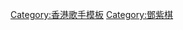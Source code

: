 {{Navbox Musical artist
| name = 鄧紫棋
| state = {{{state<includeonly>|collapsed</includeonly>}}}
| title = [[鄧紫棋]]
| background = solo_singer
| bodyclass = hlist

| above      = 
* [[鄧紫棋音樂作品列表|音樂作品]]
* [[鄧紫棋影視作品列表|影視作品]]
* [[鄧紫棋演唱會列表|演唱會]]
* [[鄧紫棋獲獎與提名列表|獎項]]

| group1 = 錄音室專輯
| list1  = 
*[[18...]]（2009）
*[[My Secret]]（2010）
*[[Xposed]]（2012）
*[[新的心跳]]（2015）
*[[童話的休止符]]（2019）
*[[摩天動物園]]（2019）

| group2 = 迷你專輯
| list2  = 
*[[G.E.M. (專輯)|G.E.M.]]（2008）
*[[25 LOOKS]]（2016）
*[[童話的休止符#《另一個童話》|另一個童話]]（2018）
*[[童話的休止符#《毒蘋果》|毒蘋果]]（2018）
*[[童話的休止符#《睡皇后》|睡皇后]]（2018）

| group6 = 精選輯
| list6  = 
*[[The Best of 2008–2012]]（2013）

| group7 = 巡迴演唱會
| list7 = 
*Get Everybody Moving 演唱會（2011-2012）
*X.X.X. Live 世界巡迴演唱會（2013-2015）
*[[G.E.M. Queen Of Hearts 世界巡回演唱会|Queen Of Hearts 世界巡迴演唱會]]（2017-2019）

| group8 = 電影
| list8  = 
*[[保持愛你]]（2009）
*[[愛出貓]]（2010）
*[[无敌破坏王]]（2012）
*[[:en:Charming (film)|公主情緣]]（2017）

| group9 = 固定綜藝
| list9 = 
*[[我是歌手 (第二季)|我是歌手 2]]（2014）
*[[極速前進中國版2]]（2015）
*[[中國新說唱|中國新說唱第一季]]（2018）
*[[中國夢之聲·下一站傳奇]]（2018-2019）
*[[中國新說唱|中國新說唱第二季]]（2019）
*[[明日之子SUPER BAND]]（2020）
*[[我们的歌 (第二季)]]（2020）
*[[明日創作計劃]]（2021）
}}
<noinclude>
[[Category:香港歌手模板]]
[[Category:鄧紫棋]]
</noinclude>